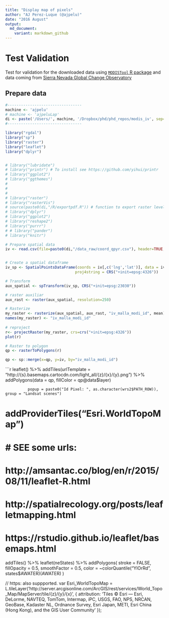 ```yaml
---
title: "Display map of pixels"
author: "AJ Perez-Luque (@ajpelu)"
date: "2016 August"
output:  
  md_document:
    variant: markdown_github
---
```


# Test Validation 
Test for validation for the downloaded data using [`MODISTool` R package](https://cran.r-project.org/web/packages/MODISTools/index.html) and data coming from [Sierra Nevada Global Change Observatory](https://obsnev.es) 

## Prepare data 
```r
#---------------------------------
machine <- 'ajpelu'
# machine <- 'ajpeluLap'
di <- paste('/Users/', machine, '/Dropbox/phd/phd_repos/modis_iv', sep='')
#---------------------------------
```

```r
library("rgdal")
library("sp")
library("raster")
library("leaflet")
library("dplyr")


# library("lubridate")
# library("printr") # To install see https://github.com/yihui/printr
# library("ggplot2")
# library("ggthemes")
# 
# 
# 
# library("raster")
# library("rasterVis")
# source(paste0(di,"/R/exportpdf.R")) # function to export raster levelplots maps as pdf
# library("dplyr")
# library("ggplot2")
# library("reshape2")
# library("purrr")
# # library("pander")
# library("knitr")

```

```r
# Prepare spatial data 
iv <- read.csv(file=paste0(di,"/data_raw/coord_qpyr.csv"), header=TRUE, sep=",")


# Create a spatial dataframe 
iv_sp <- SpatialPointsDataFrame(coords = iv[,c('lng','lat')], data = iv,
                               proj4string = CRS("+init=epsg:4326"))

# Transform 
aux_spatial <- spTransform(iv_sp, CRS("+init=epsg:23030"))

# raster auxiliar 
aux_rast <- raster(aux_spatial, resolution=250)

# Rasterize 
my_raster <- rasterize(aux_spatial, aux_rast, "iv_malla_modi_id", mean)
names(my_raster) <- "iv_malla_modi_id" 
 
# reproject 
r<- projectRaster(my_raster, crs=crs("+init=epsg:4326"))
plot(r)

# Raster to polygon 
qp <- rasterToPolygons(r)

qp <- sp::merge(x=qp, y=iv, by="iv_malla_modi_id")


```


```r
leaflet() %>% 
  addTiles(urlTemplate = "http://{s}.basemaps.cartocdn.com/light_all/{z}/{x}/{y}.png") %>%
  addPolygons(data = qp, fillColor = qp@data$layer)
              
              
              popup = paste0("Id Pixel: ", as.character(wrs2$PATH_ROW)), group = "Landsat scenes")
#   addProviderTiles("Esri.WorldTopoMap")


# # SEE some urls: 
# http://amsantac.co/blog/en/r/2015/08/11/leaflet-R.html
# http://spatialrecology.org/posts/leafletmapping.html
# https://rstudio.github.io/leaflet/basemaps.html

  addTiles() %>% 
leaflet(neStates) %>%
  addPolygons(
    stroke = FALSE, fillOpacity = 0.5, smoothFactor = 0.5,
    color = ~colorQuantile("YlOrRd", states$AWATER)(AWATER)
  )



// https: also suppported.
var Esri_WorldTopoMap = L.tileLayer('http://server.arcgisonline.com/ArcGIS/rest/services/World_Topo_Map/MapServer/tile/{z}/{y}/{x}', {
	attribution: 'Tiles &copy; Esri &mdash; Esri, DeLorme, NAVTEQ, TomTom, Intermap, iPC, USGS, FAO, NPS, NRCAN, GeoBase, Kadaster NL, Ordnance Survey, Esri Japan, METI, Esri China (Hong Kong), and the GIS User Community'
});
